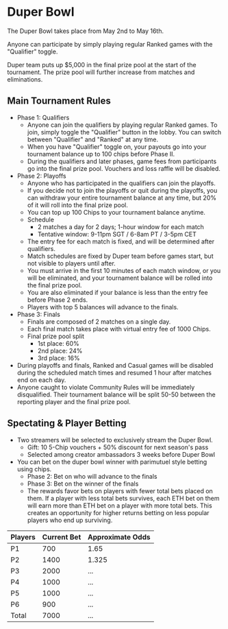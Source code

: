 # Duper Bowl

The Duper Bowl takes place from May 2nd to May 16th.

Anyone can participate by simply playing regular Ranked games with the "Qualifier" toggle.

Duper team puts up $5,000 in the final prize pool at the start of the tournament. The prize pool will further increase from matches and eliminations.

## Main Tournament Rules

- Phase 1: Qualifiers
  - Anyone can join the qualifiers by playing regular Ranked games. To join, simply toggle the "Qualifier" button in the lobby. You can switch between "Qualifier" and "Ranked" at any time.
  - When you have "Qualifier" toggle on, your payouts go into your tournament balance up to 100 chips before Phase II.
  - During the qualifiers and later phases, game fees from participants go into the final prize pool. Vouchers and loss raffle will be disabled.
- Phase 2: Playoffs
  - Anyone who has participated in the qualifiers can join the playoffs.
  - If you decide not to join the playoffs or quit during the playoffs, you can withdraw your entire tournament balance at any time, but 20% of it will roll into the final prize pool.
  - You can top up 100 Chips to your tournament balance anytime.
  - Schedule 
    - 2 matches a day for 2 days; 1-hour window for each match
    - Tentative window: 9-11pm SGT / 6-8am PT / 3-5pm CET
  - The entry fee for each match is fixed, and will be determined after qualifiers.
  - Match schedules are fixed by Duper team before games start, but not visible to players until after.
  - You must arrive in the first 10 minutes of each match window, or you will be eliminated, and your tournament balance will be rolled into the final prize pool.
  - You are also eliminated if your balance is less than the entry fee before Phase 2 ends.
  - Players with top 5 balances will advance to the finals.
- Phase 3: Finals
  - Finals are composed of 2 matches on a single day.
  - Each final match takes place with virtual entry fee of 1000 Chips.
  - Final prize pool split
    - 1st place: 60%
    - 2nd place: 24%
    - 3rd place: 16%
- During playoffs and finals, Ranked and Casual games will be disabled during the scheduled match times and resumed 1 hour after matches end on each day.
- Anyone caught to violate Community Rules will be immediately disqualified. Their tournament balance will be split 50-50 between the reporting player and the final prize pool.

## Spectating & Player Betting

- Two streamers will be selected to exclusively stream the Duper Bowl.
  - Gift: 10 5-Chip vouchers + 50% discount for next season's pass
  - Selected among creator ambassadors 3 weeks before Duper Bowl
- You can bet on the duper bowl winner with parimutuel style betting using chips.
  - Phase 2: Bet on who will advance to the finals
  - Phase 3: Bet on the winner of the finals
  - The rewards favor bets on players with fewer total bets placed on them. If a player with less total bets survives, each ETH bet on them will earn more than ETH bet on a player with more total bets. This creates an opportunity for higher returns betting on less popular players who end up surviving.

| Players   | Current Bet  | Approximate Odds |
| :---------| :------------- | :------------- |
| P1        | 700            |  1.65          | 
| P2        | 1400           |  1.325         |
| P3        | 2000           |  ...           |
| P4        | 1000           |  ...           |
| P5        | 1000           |  ...           |
| P6        | 900            |  ...           |
| Total     | 7000           |  ...           |